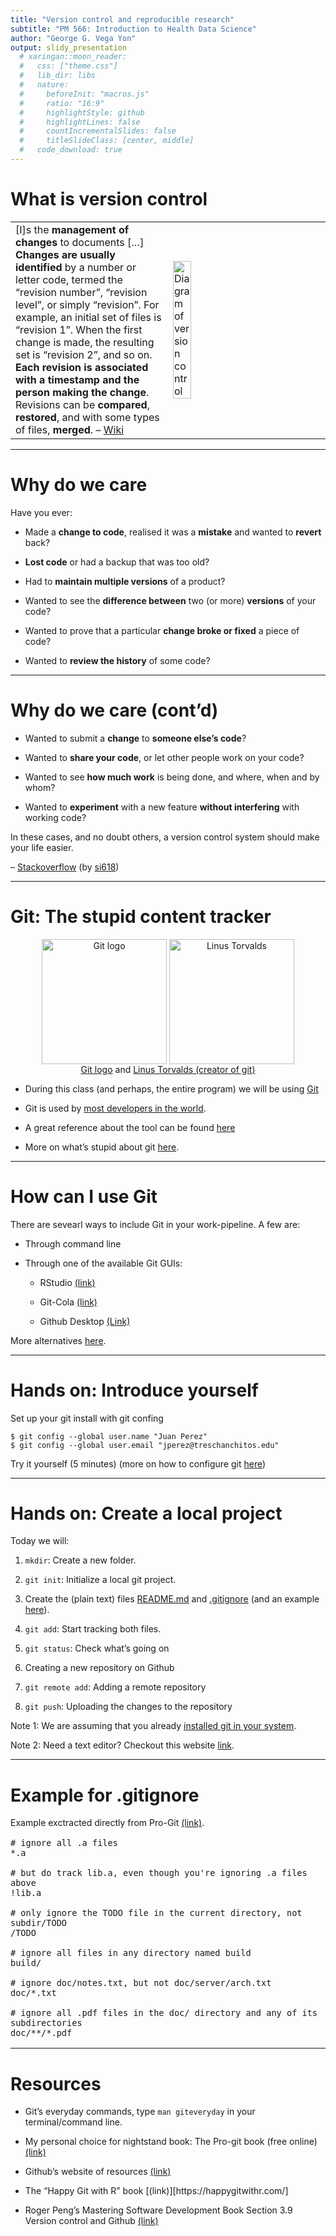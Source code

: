 ```yaml
---
title: "Version control and reproducible research"
subtitle: "PM 566: Introduction to Health Data Science"
author: "George G. Vega Yon"
output: slidy_presentation
  # xaringan::moon_reader:
  #   css: ["theme.css"]
  #   lib_dir: libs
  #   nature:
  #     beforeInit: "macros.js"
  #     ratio: "16:9"
  #     highlightStyle: github
  #     highlightLines: false
  #     countIncrementalSlides: false
  #     titleSlideClass: [center, middle]
  #   code_download: true
---
```


# What is version control


<div style="text-align: center;">
  <table>
    <col width="40%">
    <col width="40%">
    <tr>
      <td style="text-align: left;">
      [I]s the <strong>management of changes</strong> to documents [...] <strong>Changes are usually identified</strong> by a number or letter code, termed the "revision number", "revision level", or simply "revision". For example, an initial set of files is "revision 1". When the first change is made, the resulting set is "revision 2", and so on. <strong>Each revision is associated with a timestamp and the person making the change</strong>. Revisions can be <strong>compared</strong>, <strong>restored</strong>, and with some types of files, <strong>merged</strong>. -- <a href="https://en.wikipedia.org/w/index.php?title=Version_control&oldid=948839536" target="_blank">Wiki</a>
      </td>
      <td>
        <img src="git-wiki.svg" alt="Diagram of version control" width="35%">
      </td>
    </tr>
  </table>
</div>



---

# Why do we care

Have you ever:

- Made a **change to code**, realised it was a **mistake** and wanted to **revert** back?

- **Lost code** or had a backup that was too old?

- Had to **maintain multiple versions** of a product?

- Wanted to see the **difference between** two (or more) **versions** of your code?

- Wanted to prove that a particular **change broke or fixed** a piece of code?

- Wanted to **review the history** of some code?

---

# Why do we care (cont'd)

- Wanted to submit a **change** to **someone else's code**?

- Wanted to **share your code**, or let other people work on your code?

- Wanted to see **how much work** is being done, and where, when and by whom?

- Wanted to **experiment** with a new feature **without interfering** with working code?

In these cases, and no doubt others, a version control system should make your life easier.

-- [Stackoverflow](https://stackoverflow.com/a/1408464/2097171) (by [si618](https://stackoverflow.com/users/44540/si618))

---

# Git: The stupid content tracker

<div style="text-align: center;">
  <span>
  <a hreg="https://commons.wikimedia.org/wiki/File:Git-logo.svg" target="_blank">
    <img style="width: 200px;vertical-align: middle;" src="https://upload.wikimedia.org/wikipedia/commons/thumb/e/e0/Git-logo.svg/500px-Git-logo.svg.png" alt="Git logo">
  </a>
  <a href="https://commons.wikimedia.org/wiki/File:LinuxCon_Europe_Linus_Torvalds_03_(cropped).jpg" target="_blank">
    <img style="width: 200px;vertical-align: middle;" src="https://upload.wikimedia.org/wikipedia/commons/thumb/0/01/LinuxCon_Europe_Linus_Torvalds_03_%28cropped%29.jpg/345px-LinuxCon_Europe_Linus_Torvalds_03_%28cropped%29.jpg" alt="Linus Torvalds">
  </a>
  </span><br>
  <span>
    <a href="https://commons.wikimedia.org/wiki/File:Git-logo.svg" target="_blank">Git logo</a> and
    <a href="https://en.wikipedia.org/wiki/Linus_Torvalds" target="_blank">Linus Torvalds (creator of git)</a>
  </span>
</div>

- During this class (and perhaps, the entire program) we will be using <a href="https://git-scm.com" target="_blank">Git</a>

- Git is used by <a href="https://insights.stackoverflow.com/survey/2018#work-_-version-control" target="_blank">most developers in the world</a>.

- A great reference about the tool can be found [here](https://git-scm.com/book)

- More on what's stupid about git <a href="https://en.wikipedia.org/wiki/Git#Naming" target="_blank">here</a>.

---

# How can I use Git

There are sevearl ways to include Git in your work-pipeline. A few are:

- Through command line

- Through one of the available Git GUIs:

  - RStudio [(link)](https://rstudio.com/products/rstudio/features/)
  
  - Git-Cola [(link)](https://git-cola.github.io/)
  
  - Github Desktop [(Link)](https://desktop.github.com/)

More alternatives [here](https://git-scm.com/download/gui).

---

# Hands on: Introduce yourself

Set up your git install with git confing


```ssh
$ git config --global user.name "Juan Perez"
$ git config --global user.email "jperez@treschanchitos.edu"
```

Try it yourself (5 minutes) (more on how to configure git <a href="https://git-scm.com/book/en/v2/Customizing-Git-Git-Configuration" target="_blank">here</a>)

---

# Hands on: Create a local project

Today we will:

1. `mkdir`: Create a new folder.

1. `git init`: Initialize a local git project.

2. Create the (plain text) files <a href="https://en.wikipedia.org/wiki/README">README.md</a> and <a href="https://git-scm.com/book/en/v2/Git-Basics-Recording-Changes-to-the-Repository#_ignoring" target="_blank">.gitignore</a> (and an example <a href="#(9)" target="_blank">here</a>).

3. `git add`: Start tracking both files.

4. `git status`: Check what's going on

5. Creating a new repository on Github

5. `git remote add`: Adding a remote repository

6. `git push`: Uploading the changes to the repository

Note 1: We are assuming that you already [installed git in your system](https://git-scm.com).

Note 2: Need a text editor? Checkout this website [link](https://alternativeto.net/software/vim/).

---

# Example for .gitignore {#gitignore}

Example exctracted directly from Pro-Git [(link)](https://git-scm.com/book/en/v2/Git-Basics-Recording-Changes-to-the-Repository#_ignoring).

<div style="font-size: 12pt;">

```
# ignore all .a files
*.a

# but do track lib.a, even though you're ignoring .a files above
!lib.a

# only ignore the TODO file in the current directory, not subdir/TODO
/TODO

# ignore all files in any directory named build
build/

# ignore doc/notes.txt, but not doc/server/arch.txt
doc/*.txt

# ignore all .pdf files in the doc/ directory and any of its subdirectories
doc/**/*.pdf
```

</div>

---

# Resources

- Git's everyday commands, type `man giteveryday` in your terminal/command line.

- My personal choice for nightstand book: The Pro-git book (free online) [(link)](https://git-scm.com/book)

- Github's website of resources [(link)](https://try.github.io/)

- The "Happy Git with R" book [(link)][https://happygitwithr.com/]

- Roger Peng's Mastering Software Development Book Section 3.9 Version control and Github [(link)](https://bookdown.org/rdpeng/RProgDA/version-control-and-github.html)
